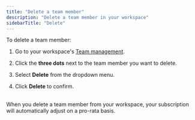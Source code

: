 ```yaml
---
title: "Delete a team member"
description: "Delete a team member in your workspace"
sidebarTitle: "Delete"
---
```


To delete a team member:

1. Go to your workspace's [Team management](https://tapify.app/team).

2. Click the **three dots** next to the team member you want to delete.

3. Select **Delete** from the dropdown menu.

4. Click **Delete** to confirm.

<br />

<Note>
  When you delete a team member from your workspace, your subscription will automatically adjust on a pro-rata basis.
</Note>

###